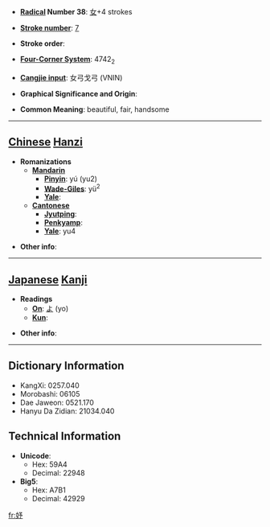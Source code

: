 * '''[[Wiktionary:Chinese radical index| Radical]] Number 38''': [[Wiktionary:Chinese radical index 女|女]]+4 strokes

* '''[[Wiktionary:Chinese total strokes index|Stroke number]]''': [[Wiktionary:Chinese total strokes index 7|7]]

* '''Stroke order''': 

* '''[[Wiktionary:Chinese four corner index|Four-Corner System]]''': 4742<sub>2</sub>

* '''[[Wiktionary:Chinese Cangjie index|Cangjie input]]''': 女弓戈弓 (VNIN)

* '''Graphical Significance and Origin''': 

* '''Common Meaning''': beautiful, fair, handsome

----

== [[Chinese]] [[Hanzi]] ==

* '''Romanizations'''
** '''[[Mandarin]]'''
*** '''[[Pinyin]]''': yú (yu2)
*** '''[[Wade-Giles]]''': yü<sup>2</sup>
*** '''[[Yale]]''': 
** '''[[Cantonese]]'''
*** '''[[Jyutping]]''':
*** '''[[Penkyamp]]''': 
*** '''[[Yale]]''': yu4

* '''Other info''': 

----

== [[Japanese]] [[Kanji]] ==

* '''Readings'''
** '''[[On]]''': [[よ]] (yo)
** '''[[Kun]]''': 

* '''Other info''':  

----

== Dictionary Information ==

* KangXi: 0257.040
* Morobashi: 06105
* Dae Jaweon: 0521.170
* Hanyu Da Zidian: 21034.040

== Technical Information ==

* '''Unicode''':
** Hex: 59A4
** Decimal: 22948
* '''Big5''':
** Hex: A7B1
** Decimal: 42929

[[fr:妤]]
